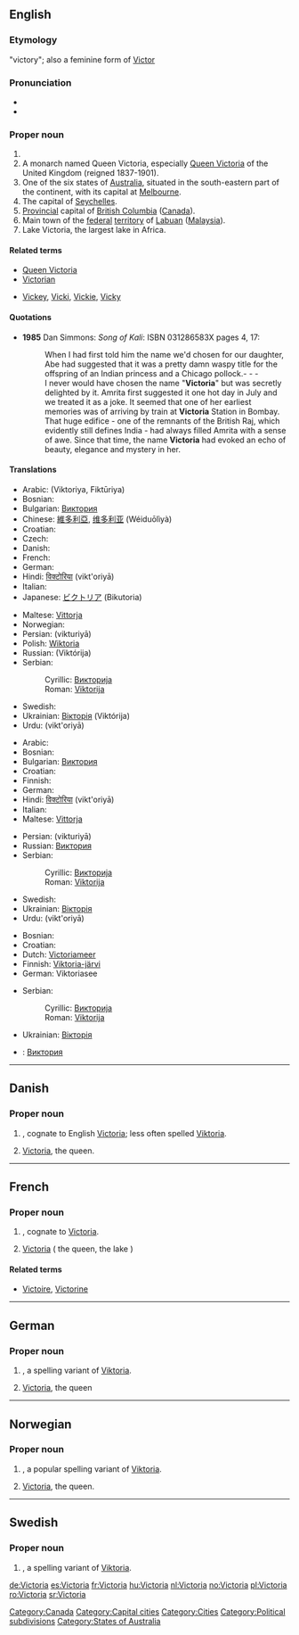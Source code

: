 {{also|victoria}}
==English==

===Etymology===
{{etyl|la}} {{term|victoria|lang=la}} "victory"; also a feminine form of [[Victor]]

===Pronunciation===
* {{IPA|/viktɔɹiːə/}}
* {{audio|en-ca-Victoria.ogg|Audio (CA)}}

===Proper noun===
{{en-proper noun}}

# {{given name|female|from=Latin|}}
# A monarch named Queen Victoria, especially [[w:Queen Victoria|Queen Victoria]] of the United Kingdom (reigned 1837-1901).
# One of the six states of [[Australia]], situated in the south-eastern part of the continent, with its capital at [[Melbourne]].
# The capital of [[Seychelles]].
# [[provincial|Provincial]] capital of [[British Columbia]] ([[Canada]]).
# Main town of the [[federal]] [[territory]] of [[Labuan]] ([[Malaysia]]).
# Lake Victoria, the largest lake in Africa.

====Related terms====
* [[Queen Victoria]]
* [[Victorian]]
* {{i-c|pet forms of the given name}} [[Vickey]], [[Vicki]], [[Vickie]], [[Vicky]]

====Quotations====
* '''1985''' Dan Simmons: ''Song of Kali'': ISBN 031286583X pages 4, 17:
*: When I had first told him the name we'd chosen for our daughter, Abe had suggested that it was a pretty damn waspy title for the offspring of an Indian princess and a Chicago pollock.- - -
*: I never would have chosen the name "'''Victoria'''" but was secretly delighted by it. Amrita first suggested it one hot day in July and we treated it as a joke. It seemed that one of her earliest memories was of arriving by train at '''Victoria''' Station in Bombay. That huge edifice - one of the remnants of the British Raj, which evidently still defines India - had always filled Amrita with a sense of awe. Since that time, the name '''Victoria''' had evoked an echo of beauty, elegance and mystery in her.

====Translations====
{{trans-top|female given name, state in Australia}}
* Arabic: {{Arab|[[فيكتوريا]]}} (Viktoriya, Fiktūriya)
* Bosnian: {{t-|bs|Viktorija|f}}
* Bulgarian: [[Виктория]] {{f}}
* Chinese: [[維多利亞]], [[维多利亚]] (Wéiduōlìyà)
* Croatian: {{t-|hr|Viktorija|f}}
* Czech: {{t-|cs|Viktorie|f}}
* Danish: {{t-|da|Victoria}}
* French: {{t+|fr|Victoria}}
* German: {{t-|de|Viktoria}}
* Hindi: [[विक्टोरिया]] (vikt'oriyā) {{f}}
* Italian: {{t+|it|Vittoria}}
* Japanese: [[ビクトリア]] (Bikutoria)
{{trans-mid}}
* Maltese: [[Vittorja]] {{f}}
* Norwegian: {{t+|no|Viktoria}}
* Persian: {{fa-Arab|[[ویکتوریا]]}} (vikturiyā)
* Polish: [[Wiktoria]]
* Russian: {{t+|ru|Виктория|f|sc=Cyrl}} (Viktórija)
* Serbian:
*: Cyrillic: [[Викторија]] {{f}}
*: Roman: [[Viktorija]] {{f}}
* Swedish: {{t-|sv|Viktoria|c}}
* Ukrainian: [[Вікторія]] (Viktórija) {{f}}
* Urdu: {{ur-Arab|[[وکٹوریہ]]}} (vikt'oriyā) {{f}}
{{trans-bottom}}
<!-- Make an entry here only, if it is customary to spell all English-language Victoria -names in some other way e.g. due to different alphabet system -->
{{trans-top|Queen Victoria}}
* Arabic: {{Arab|[[فيكتوريا]]}}
* Bosnian: {{t-|bs|Viktorija|f}}
* Bulgarian: [[Виктория]] {{f}}
* Croatian: {{t-|hr|Viktorija|f}}
* Finnish: {{t-|fi|Viktoria}}
* German: {{t+|de|Victoria}}
* Hindi: [[विक्टोरिया]] (vikt'oriyā) {{f}}
* Italian: {{t+|it|Vittoria}}
* Maltese: [[Vittorja]]
{{trans-mid}}
* Persian: {{fa-Arab|[[ویکتوریا]]}} (vikturiyā)
* Russian: [[Виктория]] {{f}}
* Serbian:
*: Cyrillic: [[Викторија]] {{f}}
*: Roman: [[Viktorija]] {{f}}
* Swedish: {{t-|sv|Viktoria}}
* Ukrainian: [[Вікторія]] {{f}}
* Urdu: {{ur-Arab|[[وکٹوریہ]]}} (vikt'oriyā) {{f}}
{{trans-bottom}}

{{trans-top|Lake Victoria}}
* Bosnian: {{t-|bs|Viktorija|f}}
* Croatian: {{t-|hr|Viktorija|f}}
* Dutch: [[Victoriameer]]
* Finnish: [[Viktoria-järvi]]
* German: Viktoriasee {{m}}
{{trans-mid}}
* Serbian:
*: Cyrillic: [[Викторија]] {{f}}
*: Roman: [[Viktorija]] {{f}}
* Ukrainian: [[Вікторія]] {{f}}
{{trans-bottom}}

{{checktrans-top}}
* {{ttbc|Bulgarian}}: [[Виктория]]
{{trans-mid}}
{{trans-bottom}}

[[Category:Canada]]
[[Category:Capital cities]]
[[Category:Cities]]
[[Category:Political subdivisions]]
[[Category:States of Australia]]

----

==Danish==

===Proper noun===
{{infl|da|proper noun}}

# {{given name|female|lang=da}}, cognate to English [[#English|Victoria]]; less often spelled [[Viktoria]].
# [[#English|Victoria]], the queen.

----

==French==

===Proper noun===
{{infl|fr|proper noun}}

# {{given name|female|lang=fr}}, cognate to [[#English|Victoria]].
# [[#English|Victoria]] ( the queen, the lake )

====Related terms====
* {{i-c|female given names}} [[Victoire]], [[Victorine]]

----

==German==

===Proper noun===
{{infl|de|proper noun}}

# {{given name|female|lang=de}}, a spelling variant of [[Viktoria]].
# [[#English|Victoria]], the queen

----

==Norwegian==

===Proper noun===
{{infl|no|proper noun}}

# {{given name|female|lang=no}}, a popular spelling variant of [[Viktoria]].
# [[#English|Victoria]], the queen.

----

==Swedish==

===Proper noun===
{{infl|sv|proper noun}}

# {{given name|female|lang=sv}}, a spelling variant of [[Viktoria]].

[[de:Victoria]]
[[es:Victoria]]
[[fr:Victoria]]
[[hu:Victoria]]
[[nl:Victoria]]
[[no:Victoria]]
[[pl:Victoria]]
[[ro:Victoria]]
[[sr:Victoria]]